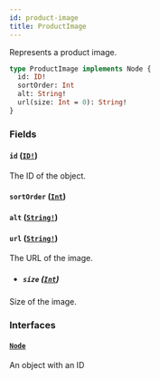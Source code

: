 ```yaml
---
id: product-image
title: ProductImage
---
```


Represents a product image.

```graphql
type ProductImage implements Node {
  id: ID!
  sortOrder: Int
  alt: String!
  url(size: Int = 0): String!
}
```

### Fields

#### `id` ([`ID!`](/api-reference/scalars/id.mdx))

The ID of the object.

#### `sortOrder` ([`Int`](/api-reference/scalars/int.mdx))

#### `alt` ([`String!`](/api-reference/scalars/string.mdx))

#### `url` ([`String!`](/api-reference/scalars/string.mdx))

The URL of the image.

- ##### `size` ([`Int`](/api-reference/scalars/int.mdx))

Size of the image.

### Interfaces

#### [`Node`](/api-reference/interfaces/node.mdx)

An object with an ID
